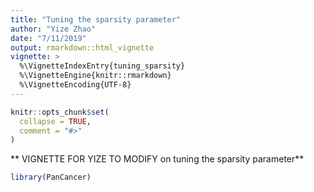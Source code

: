 ```yaml
---
title: "Tuning the sparsity parameter"
author: "Yize Zhao"
date: "7/11/2019"
output: rmarkdown::html_vignette
vignette: >
  %\VignetteIndexEntry{tuning_sparsity}
  %\VignetteEngine{knitr::rmarkdown}
  %\VignetteEncoding{UTF-8}
---
```


```r
knitr::opts_chunk$set(
  collapse = TRUE,
  comment = "#>"
)
```


** VIGNETTE FOR YIZE TO MODIFY on tuning the sparsity parameter**
```r
library(PanCancer)
```
